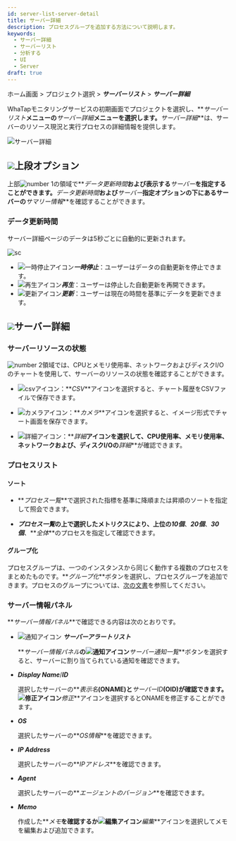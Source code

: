 ```yaml
---
id: server-list-server-detail
title: サーバー詳細
description: プロセスグループを追加する方法について説明します。
keywords:
  - サーバー詳細
  - サーバーリスト
  - 分析する
  - UI
  - Server
draft: true
---
```


ホーム画面 > プロジェクト選択 > **_サーバーリスト_** > **_サーバー詳細_**

WhaTapモニタリングサービスの初期画面でプロジェクトを選択し、**_サーバーリスト_**メニューの**_サーバー詳細_**メニューを選択します。**_サーバー詳細_**は、サーバーのリソース現況と実行プロセスの詳細情報を提供します。

![サーバー詳細](/img/server-detail.png)

## ![](/img/number-01.png)上段オプション

上部![number 1](/img/number-01.png)の領域で**_データ更新時間_**および表示する**_サーバー_**を指定することができます。**_データ更新時間_**および**_サーバー_**指定オプションの下にあるサーバーの**_サマリー情報_**を確認することができます。

### データ更新時間

サーバー詳細ページのデータは5秒ごとに自動的に更新されます。 

<div style={{textAlign: 'center'}}>

![sc](/img/server-detail-data.png)

</div>

- ![一時停止アイコン](/img/ic-s-pause.svg)**_一時停止_**：ユーザーはデータの自動更新を停止できます。 
- ![再生アイコン](/img/ic-play-grn.svg)**_再生_**：ユーザーは停止した自動更新を再開できます。
- ![更新アイコン](/img/ic-refresh2.svg)**_更新_**：ユーザーは現在の時間を基準にデータを更新できます。

## ![](/img/number-02.png)サーバー詳細

### サーバーリソースの状態

![number 2](/img/number-02.png)領域では、CPUとメモリ使用率、ネットワークおよびディスクI/Oのチャートを使用して、サーバーのリソースの状態を確認することができます。  

- ![csvアイコン](/img/ic-csv-download.svg)：**_CSV_**アイコンを選択すると、チャート履歴をCSVファイルで保存できます。

- ![カメラアイコン](/img/ic-camera.svg)：**_カメラ_**アイコンを選択すると、イメージ形式でチャート画面を保存できます。

- ![詳細アイコン](/img/ic-zoom-in.svg)：**_詳細_**アイコンを選択して、CPU使用率、メモリ使用率、ネットワークおよび、ディスクI/Oの**_詳細_**が確認できます。

### プロセスリスト

#### ソート

- **_プロセス一覧_**で選択された指標を基準に降順または昇順のソートを指定して照会できます。 

- **_プロセス一覧_**の上で選択したメトリクスにより、上位の**_10個_**、**_20個_**、**_30個_**、**_全体_**のプロセスを指定して確認できます。 

#### グループ化

プロセスグループは、一つのインスタンスから同じく動作する複数のプロセスをまとめたものです。**_グループ化_**ボタンを選択し、プロセスグループを追加できます。プロセスのグループについては、[次の文書](server-detail-process-group)を参照してください。

### サーバー情報パネル

**_サーバー情報パネル_**で確認できる内容は次のとおりです。 

- ![通知アイコン](/img/ic-alert.svg) **_サーバーアラートリスト_**

  **_サーバー情報パネル_**の![通知アイコン](/img/ic-alert.svg)**_サーバー通知一覧_**ボタンを選択すると、サーバーに割り当てられている通知を確認できます。

- **_Display Name_**/**_ID_**

  選択したサーバーの**_表示名_**(ONAME)と**_サーバーID_**(OID)が確認できます。![修正アイコン](/img/ic-edit.svg)**_修正_**アイコンを選択するとONAMEを修正することができます。

- **_OS_**

  選択したサーバーの**_OS情報_**を確認できます。

- **_IP Address_**

  選択したサーバーの**_IPアドレス_**を確認できます。

- **_Agent_**

  選択したサーバーの**_エージェントのバージョン_**を確認できます。

- **_Memo_**

  作成した**_メモ_**を確認するか![編集アイコン](/img/ic-edit.svg)**_編集_**アイコンを選択してメモを編集および追加できます。
